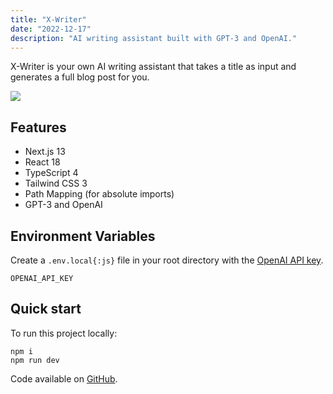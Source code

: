 ```yaml
---
title: "X-Writer"
date: "2022-12-17"
description: "AI writing assistant built with GPT-3 and OpenAI."
---
```


X-Writer is your own AI writing assistant that takes a title as input and generates a full blog post for you.

<Img
  src="/images/posts/x-writer.png"
  width={2154}
  height={1232}
  caption="AI writing assistant built with GPT-3 and OpenAI"
/>

## Features

- Next.js 13
- React 18
- TypeScript 4
- Tailwind CSS 3
- Path Mapping (for absolute imports)
- GPT-3 and OpenAI

## Environment Variables

Create a `.env.local{:js}` file in your root directory with the [OpenAI API key](https://beta.openai.com/account/api-keys).

```env title=".env.local"
OPENAI_API_KEY
```

## Quick start

To run this project locally:

```shell title="Terminal"
npm i
npm run dev
```

Code available on [GitHub](https://github.com/eneax/x-writer).

